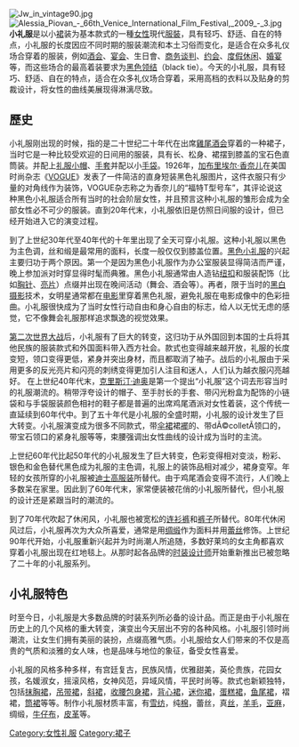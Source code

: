 [[File:Jw_in_vintage90.jpg|thumb]]
[[File:Alessia_Piovan_-_66th_Venice_International_Film_Festival,_2009_-_3.jpg|thumb]]
'''小礼服'''是以小[[裙|裙]]装为基本款式的一種[[女性|女性]]現代[[服裝|服裝]]，具有轻巧、舒适、自在的特点，小礼服的长度因应不同时期的服装潮流和本土习俗而变化，是适合在众多礼仪场合穿着的服装，例如[[酒会|酒会]]、[[宴会|宴会]]、生日會、[[商务谈判|商务谈判]]、[[约会|约会]]、[[度假|度假]][[休闲|休闲]]、[[婚宴|婚宴]]等，而这些场合的最高着装要求为[[黑色领结|黑色领结]]（black tie）。今天的小礼服，具有轻巧、舒适、自在的特点，适合在众多礼仪场合穿着，采用高档的衣料以及贴身的剪裁设计，将女性的曲线美展现得淋漓尽致。

== 歷史 ==
小礼服刚出现的时候，指的是二十世纪二十年代在出席[[雞尾酒会|雞尾酒会]]穿着的一种裙子，当时它是一种比较受欢迎的日间用的服装，具有长、松身、裙摆到膝盖的宝石色直筒装。并配上[[礼服小帽|礼服小帽]]、[[手套|手套]]并配以小[[手袋|手袋]]。1926年，[[加布里埃尔·香奈儿|加布里埃尔·香奈儿]]在美国时尚杂志《[[时尚_(Vogue)|VOGUE]]》发表了一件简洁的直身短装黑色礼服图片，这件衣服只有少量的对角线作为装饰，VOGUE杂志称之为香奈儿的“福特T型号车”，其评论说这种黑色小礼服适合所有当时的社会阶层女性，并且预言这种小礼服的雏形会成为全部女性必不可少的服装。直到20年代末，小礼服依旧是仿照日间服的设计，但已经开始进入它的演变过程。

到了上世纪30年代至40年代的十年里出现了全天可穿小礼服。这种小礼服以黑色为主色调，丝和缎是最常用的面料，长度一般仅仅到膝盖位置。[[黑色小礼服|黑色小礼服]]的兴起主要归功于两个原因。第一个是因为黑色小礼服作为办公室服装显得简洁而严谨，晚上参加派对时穿显得时髦而典雅。黑色小礼服通常由人造钻[[纽扣|纽扣]]和服装配饰（比如[[胸针|胸针]]、[[亮片|亮片]]）点缀并出现在晚间活动（舞会、酒会等）。再者，限于当时的[[黑白摄影|黑白摄影]]技术，女明星通常都在[[电影|电影]]里穿着黑色礼服，避免礼服在电影成像中的色彩扭曲。小礼服很快成为了当时女性行动自由和身心自由的标志，给人以无忧无虑的感觉，它不像舞会礼服那样追求飘逸的视觉效果。 

[[第二次世界大战|第二次世界大战]]后，小礼服有了巨大的转变，这归功于从外国回到本国的士兵将其他民族的服装款式和外国面料带入西方社会。款式也变得越来越开放，礼服的长度变短，领口变得更低，紧身并突出身材，而且都取消了袖子。战后的小礼服由于采用更多的反光亮片和闪亮的刺绣变得更加引人注目和迷人，人们认为越衣服闪亮越好。 在上世纪40年代末，[[克里斯汀·迪奥|克里斯汀·迪奥]]是第一个提出“小礼服”这个词去形容当时的礼服潮流的。稍带浮夸设计的帽子、至手肘长的手套、带闪光粉盒为配饰的小链袋和与手袋服装颜色相衬的鞋子都是普遍的出席鸡尾酒派对女性着装，这个传统一直延续到60年代中。到了五十年代是小礼服的全盛时期，小礼服的设计发生了巨大转变。小礼服演变成为很多不同款式，带[[伞裙|伞裙]]裙[[襬|襬]]的、带dÃ©colletÃ领口的，带宝石领口的紧身礼服等等，束腰强调出女性曲线的设计成为当时的主流。

上世纪60年代比起50年代的小礼服发生了巨大转变，色彩变得相对变淡，粉彩、银色和金色替代黑色成为礼服的主色调，礼服上的装饰品相对减少，裙身变窄。年轻的女孩所穿的小礼服被[[迪士高服装|迪士高服装]]所替代。由于鸡尾酒会变得不流行，人们晚上多数呆在家里。因此到了60年代末，家常便装被花俏的小礼服所替代，但小礼服的设计还是紧跟当时的潮流的。

到了70年代吹起了休闲风，小礼服也被宽松的[[连衫裤|连衫裤]]和[[裤子|裤子]]所替代。80年代休闲风过后，小礼服再次为大众所喜爱，通常是用[[绸缎|绸缎]]作为面料并用[[蕾丝|蕾丝]]修饰。上世纪90年代开始，小礼服重新兴起并为时尚潮人所追随，多数好莱坞的女主角都喜欢穿着小礼服出现在红地毯上。从那时起各品牌的[[时装设计师|时装设计师]]开始重新推出已被忽略了二十年的小礼服系列。

== 小礼服特色 ==
时至今日，小礼服是大多数品牌的时装系列所必备的设计品。而正是由于小礼服在历史上的几个风格的重大转变，演变出今天层出不穷的各种风格。小礼服引领时尚潮流，让女生们拥有美丽的装扮，点缀高雅气质。小礼服给女人们带来的不仅是高贵的气质和淡雅的女人味，也是品味与地位的象征，备受女性喜爱。

小礼服的风格多种多样，有宫廷复古，民族风情，优雅甜美，英伦贵族，花园女孩，名媛淑女，摇滚风格，女神风范，异域风情，平民时尚等。款式也新颖独特，包括[[抹胸裙|抹胸裙]]，[[吊带裙|吊带裙]]，[[斜裙|斜裙]]，[[收腰包身裙|收腰包身裙]]，[[背心裙|背心裙]]，[[迷你裙|迷你裙]]，[[蛋糕裙|蛋糕裙]]，[[鱼尾裙|鱼尾裙]]，褶裙，[[筒裙|筒裙]]等等。制作小礼服材质丰富，有[[雪纺|雪纺]]，纯[[棉|棉]]，蕾丝，真[[丝|丝]]，[[羊毛|羊毛]]，[[亚麻|亚麻]]，绸缎，[[牛仔布|牛仔布]]，[[皮革|皮革]]等。

{{服裝}}
[[Category:女性礼服|Category:女性礼服]]
[[Category:裙子|Category:裙子]]